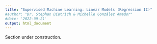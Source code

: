 ```yaml
---
title: "Supervised Machine Learning: Linear Models (Regression II)"
#author: "Dr. Stephan Dietrich & Michelle González Amador"
#date: '2022-09-21'
output: html_document
---
```


Section under construction.